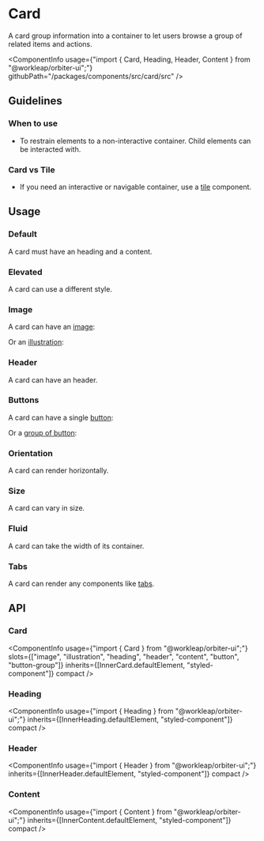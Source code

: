 
<Meta of={CardStories} />

# Card

<Tagline>A card group information into a container to let users browse a group of related items and actions.</Tagline>

<ComponentInfo
    usage={"import { Card, Heading, Header, Content } from \"@workleap/orbiter-ui\";"}
    githubPath="/packages/components/src/card/src"
/>

## Guidelines

### When to use

- To restrain elements to a non-interactive container. Child elements can be interacted with.

### Card vs Tile

- If you need an interactive or navigable container, use a [tile](?path=/story/tile--default-story) component.

## Usage

### Default

A card must have an heading and a content.

<Canvas of={CardStories.Default} />

### Elevated

A card can use a different style.

<Canvas of={CardStories.Elevated} />

### Image

A card can have an [image](?path=/story/chromatic-image--default):

<Canvas of={CardStories.Image} />

Or an [illustration](?path=/docs/illustration--horizontal):

<Canvas of={CardStories.Illustration} />

### Header

A card can have an header.

<Canvas of={CardStories.Header} />

### Buttons

A card can have a single [button](?path=/docs/button--default-story):

<Canvas of={CardStories.Button} />

Or a [group of button](?path=/docs/button--default-story#button-group):

<Canvas of={CardStories.Buttons} />

### Orientation

A card can render horizontally.

<Canvas of={CardStories.Orientation} />

### Size

A card can vary in size.

<Canvas of={CardStories.Size} />

### Fluid

A card can take the width of its container.

<Canvas of={CardStories.Fluid} />

### Tabs

A card can render any components like [tabs](?path=/story/tabs--default-story).

<Canvas of={CardStories.Tabs} />

## API

### Card

<ComponentInfo
    usage={"import { Card } from \"@workleap/orbiter-ui\";"}
    slots={["image", "illustration", "heading", "header", "content", "button", "button-group"]}
    inherits={[InnerCard.defaultElement, "styled-component"]}
    compact
/>

<ArgTypes of={InnerCard} sort="alpha" />

### Heading

<ComponentInfo
    usage={"import { Heading } from \"@workleap/orbiter-ui\";"}
    inherits={[InnerHeading.defaultElement, "styled-component"]}
    compact
/>

<ArgTypes of={InnerHeading} sort="alpha" />

### Header

<ComponentInfo
    usage={"import { Header } from \"@workleap/orbiter-ui\";"}
    inherits={[InnerHeader.defaultElement, "styled-component"]}
    compact
/>

<ArgTypes of={InnerHeader} sort="alpha" />

### Content

<ComponentInfo
    usage={"import { Content } from \"@workleap/orbiter-ui\";"}
    inherits={[InnerContent.defaultElement, "styled-component"]}
    compact
/>

<ArgTypes of={InnerContent} sort="alpha" />
